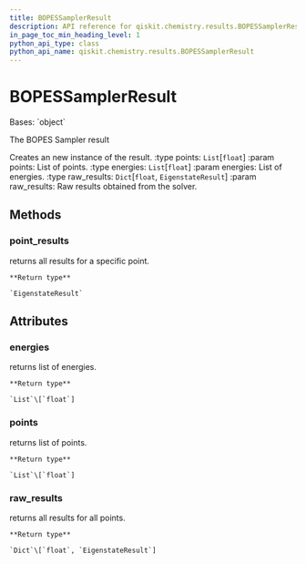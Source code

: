 ```yaml
---
title: BOPESSamplerResult
description: API reference for qiskit.chemistry.results.BOPESSamplerResult
in_page_toc_min_heading_level: 1
python_api_type: class
python_api_name: qiskit.chemistry.results.BOPESSamplerResult
---
```


# BOPESSamplerResult

<Class id="qiskit.chemistry.results.BOPESSamplerResult" github="https://github.com/qiskit-community/qiskit-aqua/tree/stable/0.9/qiskit/chemistry/results/bopes_sampler_result.py" signature="BOPESSamplerResult(points, energies, raw_results)">
  Bases: `object`

  The BOPES Sampler result

  Creates an new instance of the result. :type points: `List`\[`float`] :param points: List of points. :type energies: `List`\[`float`] :param energies: List of energies. :type raw\_results: `Dict`\[`float`, `EigenstateResult`] :param raw\_results: Raw results obtained from the solver.

  ## Methods

  ### point\_results

  <Function id="qiskit.chemistry.results.BOPESSamplerResult.point_results" name="point_results" signature="BOPESSamplerResult.point_results(point)">
    returns all results for a specific point.

    **Return type**

    `EigenstateResult`
  </Function>

  ## Attributes

  ### energies

  <Attribute id="qiskit.chemistry.results.BOPESSamplerResult.energies" name="energies">
    returns list of energies.

    **Return type**

    `List`\[`float`]
  </Attribute>

  ### points

  <Attribute id="qiskit.chemistry.results.BOPESSamplerResult.points" name="points">
    returns list of points.

    **Return type**

    `List`\[`float`]
  </Attribute>

  ### raw\_results

  <Attribute id="qiskit.chemistry.results.BOPESSamplerResult.raw_results" name="raw_results">
    returns all results for all points.

    **Return type**

    `Dict`\[`float`, `EigenstateResult`]
  </Attribute>
</Class>

